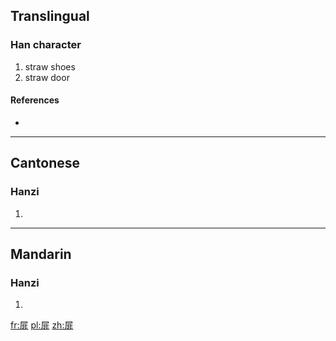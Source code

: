 ==Translingual==

===Han character===
{{Han char|rn=44|rad=尸|as=08|sn=11|four=7721<sub>1</sub>|canj=尸中一卜 (SLMY), X尸中一卜 (XSLMY)}}

# straw shoes
# straw door

====References====
* {{Han ref|kx=0302.290|dkj=07738|dj=0600.100|hdz=20977.060|uh=5C5D|ud=23645|bh=B151|bd=45393}}

----

==Cantonese==

===Hanzi===
{{yue-hanzi|jyut=|y=fei6}}

# {{defn|Cantonese|sort=尸08}}

----

==Mandarin==

===Hanzi===
{{cmn-hanzi|pin=[[fèi]] ([[fei4]])|wg=fei<sup>4</sup>}}

# {{defn|Mandarin|sort=尸08}}

[[fr:屝]]
[[pl:屝]]
[[zh:屝]]